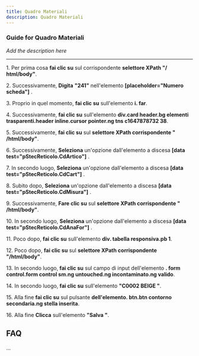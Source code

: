 ```yaml
---
title: Quadro Materiali
description: Quadro Materiali
---
```


### Guide for Quadro Materiali

*Add the description here*

___

1\. Per prima cosa **fai clic su** sul corrispondente **selettore XPath "/ html/body"**.  
  
2\. Successivamente, **Digita** **"241"** nell'elemento **\[placeholder="Numero scheda"\]** .  
  
3\. Proprio in quel momento, **fai clic su** sull'elemento **i. far**.  
  
4\. Successivamente, **fai clic su** sull'elemento **div.card header.bg elementi trasparenti.header inline.cursor pointer.ng tns c1647878732 38**.  
  
5\. Successivamente, **fai clic su** sul **selettore XPath corrispondente " /html/body"**.  
  
6\. Successivamente, **Seleziona** un'opzione dall'elemento a discesa **\[data test="pStecReticolo.CdArtico"\]** .  
  
7\. In secondo luogo, **Seleziona** un'opzione dall'elemento a discesa **\[data test="pStecReticolo.CdCart"\]** .  
  
8\. Subito dopo, **Seleziona** un'opzione dall'elemento a discesa **\[data test="pStecReticolo.CdMisura"\]** .  
  
9\. Successivamente, **Fare clic su** sul **selettore XPath corrispondente " /html/body"**.  
  
10\. In secondo luogo, **Seleziona** un'opzione dall'elemento a discesa **\[data test="pStecReticolo.CdAnaFor"\]** .  
  
11\. Poco dopo, **fai clic su** sull'elemento **div. tabella responsiva.pb 1**.  
  
12\. Poco dopo, **fai clic su** sul **selettore XPath corrispondente "/html/body"**.  
  
13\. In secondo luogo, **fai clic su** sul campo di input dell'elemento **. form control.form control sm.ng untouched.ng incontaminato.ng valido**.  
  
14\. In secondo luogo, **fai clic su** sull'elemento **"C0002 BEIGE "**.  
  
15\. Alla fine **fai clic su** sul pulsante **dell'elemento. btn.btn contorno secondaria.ng stella inserita**.  
  
16\. Alla fine **Clicca** sull'elemento **"Salva "**.  

FAQ
---

...